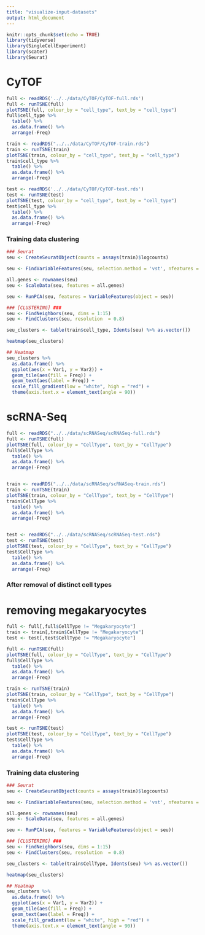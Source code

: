 ```yaml
---
title: "visualize-input-datasets"
output: html_document
---
```


```r
knitr::opts_chunk$set(echo = TRUE)
library(tidyverse)
library(SingleCellExperiment)
library(scater)
library(Seurat)
```


# CyTOF

```r
full <- readRDS('../../data/CyTOF/CyTOF-full.rds')
full <- runTSNE(full)
plotTSNE(full, colour_by = "cell_type", text_by = "cell_type")
full$cell_type %>% 
  table() %>% 
  as.data.frame() %>% 
  arrange(-Freq)

train <- readRDS("../../data/CyTOF/CyTOF-train.rds")
train <- runTSNE(train)
plotTSNE(train, colour_by = "cell_type", text_by = "cell_type")
train$cell_type %>% 
  table() %>% 
  as.data.frame() %>% 
  arrange(-Freq)

test <- readRDS('../../data/CyTOF/CyTOF-test.rds')
test <- runTSNE(test)
plotTSNE(test, colour_by = "cell_type", text_by = "cell_type")
test$cell_type %>% 
  table() %>% 
  as.data.frame() %>% 
  arrange(-Freq)
```

### Training data clustering

```r
### Seurat
seu <- CreateSeuratObject(counts = assays(train)$logcounts)

seu <- FindVariableFeatures(seu, selection.method = 'vst', nfeatures = 2000)

all.genes <- rownames(seu)
seu <- ScaleData(seu, features = all.genes)

seu <- RunPCA(seu, features = VariableFeatures(object = seu))

### [CLUSTERING] ###
seu <- FindNeighbors(seu, dims = 1:15)
seu <- FindClusters(seu, resolution  = 0.8)

seu_clusters <- table(train$cell_type, Idents(seu) %>% as.vector())

heatmap(seu_clusters)

## Heatmap
seu_clusters %>% 
  as.data.frame() %>% 
  ggplot(aes(x = Var1, y = Var2)) +
  geom_tile(aes(fill = Freq)) +
  geom_text(aes(label = Freq)) +
  scale_fill_gradient(low = "white", high = "red") +
  theme(axis.text.x = element_text(angle = 90))
```



# scRNA-Seq

```r
full <- readRDS("../../data/scRNASeq/scRNASeq-full.rds")
full <- runTSNE(full)
plotTSNE(full, colour_by = "CellType", text_by = "CellType")
full$CellType %>% 
  table() %>% 
  as.data.frame() %>% 
  arrange(-Freq)


train <- readRDS("../../data/scRNASeq/scRNASeq-train.rds")
train <- runTSNE(train)
plotTSNE(train, colour_by = "CellType", text_by = "CellType")
train$CellType %>% 
  table() %>% 
  as.data.frame() %>% 
  arrange(-Freq)


test <- readRDS("../../data/scRNASeq/scRNASeq-test.rds")
test <- runTSNE(test)
plotTSNE(test, colour_by = "CellType", text_by = "CellType")
test$CellType %>% 
  table() %>% 
  as.data.frame() %>% 
  arrange(-Freq)
```


### After removal of distinct cell types

# removing megakaryocytes

```r
full <- full[,full$CellType != "Megakaryocyte"]
train <- train[,train$CellType != "Megakaryocyte"]
test <- test[,test$CellType != "Megakaryocyte"]

full <- runTSNE(full)
plotTSNE(full, colour_by = "CellType", text_by = "CellType")
full$CellType %>% 
  table() %>% 
  as.data.frame() %>% 
  arrange(-Freq)

train <- runTSNE(train)
plotTSNE(train, colour_by = "CellType", text_by = "CellType")
train$CellType %>% 
  table() %>% 
  as.data.frame() %>% 
  arrange(-Freq)

test <- runTSNE(test)
plotTSNE(test, colour_by = "CellType", text_by = "CellType")
test$CellType %>% 
  table() %>% 
  as.data.frame() %>% 
  arrange(-Freq)
```



### Training data clustering

```r
### Seurat
seu <- CreateSeuratObject(counts = assays(train)$logcounts)

seu <- FindVariableFeatures(seu, selection.method = 'vst', nfeatures = 2000)

all.genes <- rownames(seu)
seu <- ScaleData(seu, features = all.genes)

seu <- RunPCA(seu, features = VariableFeatures(object = seu))

### [CLUSTERING] ###
seu <- FindNeighbors(seu, dims = 1:15)
seu <- FindClusters(seu, resolution  = 0.8)

seu_clusters <- table(train$CellType, Idents(seu) %>% as.vector())

heatmap(seu_clusters)

## Heatmap
seu_clusters %>% 
  as.data.frame() %>% 
  ggplot(aes(x = Var1, y = Var2)) +
  geom_tile(aes(fill = Freq)) +
  geom_text(aes(label = Freq)) +
  scale_fill_gradient(low = "white", high = "red") +
  theme(axis.text.x = element_text(angle = 90))
```

